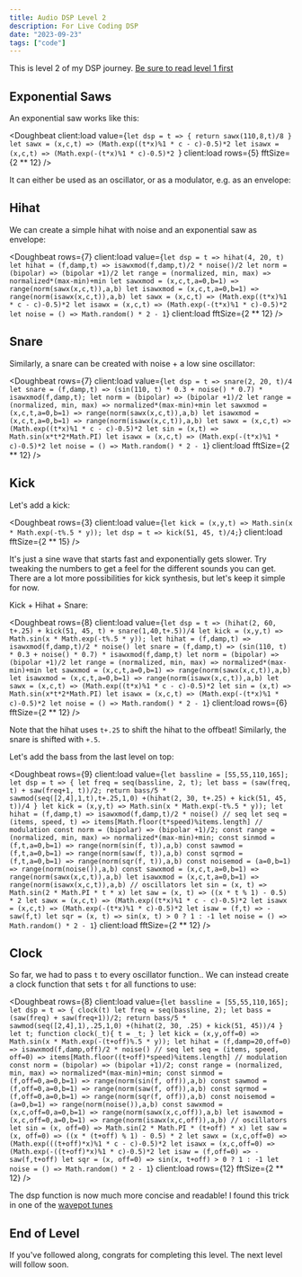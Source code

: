 ```yaml
---
title: Audio DSP Level 2
description: For Live Coding DSP
date: "2023-09-23"
tags: ["code"]
---
```



This is level 2 of my DSP journey. [Be sure to read level 1 first](https://loophole-letters.netlify.app/dsp-lvl1/)

## Exponential Saws

An exponential saw works like this:

<Doughbeat
  client:load
  value={`let dsp = t => {
  return sawx(110,8,t)/8
}
let sawx = (x,c,t) => (Math.exp((t*x)%1 * c - c)-0.5)*2
let isawx = (x,c,t) => (Math.exp(-(t*x)%1 * c)-0.5)*2
`}
  client:load
  rows={5}
  fftSize={2 ** 12}
/>

It can either be used as an oscillator, or as a modulator, e.g. as an envelope:

## Hihat

We can create a simple hihat with noise and an exponential saw as envelope:

<Doughbeat
  rows={7}
  client:load
  value={`let dsp = t => hihat(4, 20, t)
let hihat = (f,damp,t) => isawxmod(f,damp,t)/2 * noise()/2
let norm = (bipolar) => (bipolar +1)/2
let range = (normalized, min, max) => normalized*(max-min)+min
let sawxmod = (x,c,t,a=0,b=1) => range(norm(sawx(x,c,t)),a,b)
let isawxmod = (x,c,t,a=0,b=1) => range(norm(isawx(x,c,t)),a,b)
let sawx = (x,c,t) => (Math.exp((t*x)%1 * c - c)-0.5)*2
let isawx = (x,c,t) => (Math.exp(-(t*x)%1 * c)-0.5)*2
let noise = () => Math.random() * 2 - 1`}
  client:load
  fftSize={2 ** 12}
/>

## Snare

Similarly, a snare can be created with noise + a low sine oscillator:

<Doughbeat
  rows={7}
  client:load
  value={`let dsp = t => snare(2, 20, t)/4
let snare = (f,damp,t) => (sin(110, t) * 0.3 + noise() * 0.7) * isawxmod(f,damp,t);
let norm = (bipolar) => (bipolar +1)/2
let range = (normalized, min, max) => normalized*(max-min)+min
let sawxmod = (x,c,t,a=0,b=1) => range(norm(sawx(x,c,t)),a,b)
let isawxmod = (x,c,t,a=0,b=1) => range(norm(isawx(x,c,t)),a,b)
let sawx = (x,c,t) => (Math.exp((t*x)%1 * c - c)-0.5)*2
let sin = (x,t) => Math.sin(x*t*2*Math.PI)
let isawx = (x,c,t) => (Math.exp(-(t*x)%1 * c)-0.5)*2
let noise = () => Math.random() * 2 - 1`}
  client:load
  fftSize={2 ** 12}
/>

## Kick

Let's add a kick:

<Doughbeat
  rows={3}
  client:load
  value={`
let kick = (x,y,t) => Math.sin(x * Math.exp(-t%.5 * y));
let dsp = t => kick(51, 45, t)/4;
`}
  client:load
  fftSize={2 ** 15}
/>

It's just a sine wave that starts fast and exponentially gets slower.
Try tweaking the numbers to get a feel for the different sounds you can get.
There are a lot more possibilities for kick synthesis, but let's keep it simple for now.

Kick + Hihat + Snare:

<Doughbeat
  rows={8}
  client:load
  value={`let dsp = t => (hihat(2, 60, t+.25) + kick(51, 45, t) + snare(1,40,t+.5))/4
let kick = (x,y,t) => Math.sin(x * Math.exp(-t%.5 * y));
let hihat = (f,damp,t) => isawxmod(f,damp,t)/2 * noise()
let snare = (f,damp,t) => (sin(110, t) * 0.3 + noise() * 0.7) * isawxmod(f,damp,t)
let norm = (bipolar) => (bipolar +1)/2
let range = (normalized, min, max) => normalized*(max-min)+min
let sawxmod = (x,c,t,a=0,b=1) => range(norm(sawx(x,c,t)),a,b)
let isawxmod = (x,c,t,a=0,b=1) => range(norm(isawx(x,c,t)),a,b)
let sawx = (x,c,t) => (Math.exp((t*x)%1 * c - c)-0.5)*2
let sin = (x,t) => Math.sin(x*t*2*Math.PI)
let isawx = (x,c,t) => (Math.exp(-(t*x)%1 * c)-0.5)*2
let noise = () => Math.random() * 2 - 1`}
  client:load
  rows={6}
  fftSize={2 ** 12}
/>

Note that the hihat uses `t+.25` to shift the hihat to the offbeat! Similarly, the snare is shifted with `+.5`.

Let's add the bass from the last level on top:

<Doughbeat
  rows={9}
  client:load
  value={`
let bassline = [55,55,110,165];
let dsp = t => {
  let freq = seq(bassline, 2, t);
  let bass = (saw(freq, t) + saw(freq+1, t))/2;
  return bass/5 * sawmod(seq([2,4],1,t),t+.25,1,0)
+(hihat(2, 30, t+.25) + kick(51, 45, t))/4
}
let kick = (x,y,t) => Math.sin(x * Math.exp(-t%.5 * y));
let hihat = (f,damp,t) => isawxmod(f,damp,t)/2 * noise()
// seq
let seq = (items, speed, t) => items[Math.floor(t*speed)%items.length]
// modulation
const norm = (bipolar) => (bipolar +1)/2;
const range = (normalized, min, max) => normalized*(max-min)+min;
const sinmod = (f,t,a=0,b=1) => range(norm(sin(f, t)),a,b)
const sawmod = (f,t,a=0,b=1) => range(norm(saw(f, t)),a,b)
const sqrmod = (f,t,a=0,b=1) => range(norm(sqr(f, t)),a,b)
const noisemod = (a=0,b=1) => range(norm(noise()),a,b)
const sawxmod = (x,c,t,a=0,b=1) => range(norm(sawx(x,c,t)),a,b)
let isawxmod = (x,c,t,a=0,b=1) => range(norm(isawx(x,c,t)),a,b)
// oscillators
let sin = (x, t) => Math.sin(2 * Math.PI * t * x)
let saw = (x, t) => ((x * t % 1) - 0.5) * 2
let sawx = (x,c,t) => (Math.exp((t*x)%1 * c - c)-0.5)*2
let isawx = (x,c,t) => (Math.exp(-(t*x)%1 * c)-0.5)*2
let isaw = (f,t) => -saw(f,t)
let sqr = (x, t) => sin(x, t) > 0 ? 1 : -1
let noise = () => Math.random() * 2 - 1
`}
  client:load
  fftSize={2 ** 12}
/>

## Clock

So far, we had to pass `t` to every oscillator function..
We can instead create a clock function that sets `t` for all functions to use:

<Doughbeat
  rows={8}
  client:load
  value={`
let bassline = [55,55,110,165];
let dsp = t => {
  clock(t)
  let freq = seq(bassline, 2);
  let bass = (saw(freq) + saw(freq+1))/2;
  return bass/5 * sawmod(seq([2,4],1),.25,1,0)
+(hihat(2, 30, .25) + kick(51, 45))/4
}
let t;
function clock(_t){
  t = _t;
}
let kick = (x,y,off=0) => Math.sin(x * Math.exp(-(t+off)%.5 * y));
let hihat = (f,damp=20,off=0) => isawxmod(f,damp,off)/2 * noise()
// seq
let seq = (items, speed, off=0) => items[Math.floor((t+off)*speed)%items.length]
// modulation
const norm = (bipolar) => (bipolar +1)/2;
const range = (normalized, min, max) => normalized*(max-min)+min;
const sinmod = (f,off=0,a=0,b=1) => range(norm(sin(f, off)),a,b)
const sawmod = (f,off=0,a=0,b=1) => range(norm(saw(f, off)),a,b)
const sqrmod = (f,off=0,a=0,b=1) => range(norm(sqr(f, off)),a,b)
const noisemod = (a=0,b=1) => range(norm(noise()),a,b)
const sawxmod = (x,c,off=0,a=0,b=1) => range(norm(sawx(x,c,off)),a,b)
let isawxmod = (x,c,off=0,a=0,b=1) => range(norm(isawx(x,c,off)),a,b)
// oscillators
let sin = (x, off=0) => Math.sin(2 * Math.PI * (t+off) * x)
let saw = (x, off=0) => ((x * (t+off) % 1) - 0.5) * 2
let sawx = (x,c,off=0) => (Math.exp(((t+off)*x)%1 * c - c)-0.5)*2
let isawx = (x,c,off=0) => (Math.exp(-((t+off)*x)%1 * c)-0.5)*2
let isaw = (f,off=0) => -saw(f,t+off)
let sqr = (x, off=0) => sin(x, t+off) > 0 ? 1 : -1
let noise = () => Math.random() * 2 - 1
`}
  client:load
  rows={12}
  fftSize={2 ** 12}
/>

The dsp function is now much more concise and readable!
I found this trick in one of the [wavepot tunes](https://wavepot.com/)

## End of Level

If you've followed along, congrats for completing this level. The next level will follow soon.
